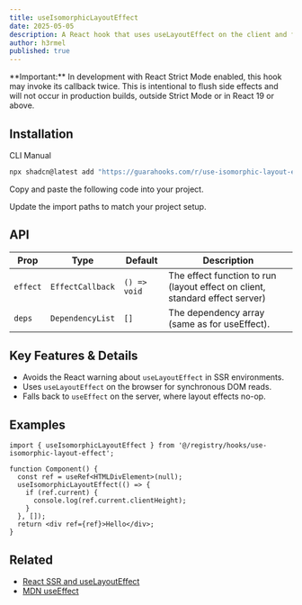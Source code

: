 ```yaml
---
title: useIsomorphicLayoutEffect
date: 2025-05-05
description: A React hook that uses useLayoutEffect on the client and falls back to useEffect on the server to avoid SSR warnings.
author: h3rmel
published: true
---
```


<Callout>
  **Important:** In development with React Strict Mode enabled, this hook may
  invoke its callback twice. This is intentional to flush side effects and will
  not occur in production builds, outside Strict Mode or in React 19 or above.
</Callout>

<HookPreview name="use-isomorphic-layout-effect-demo" />

## Installation

<Tabs defaultValue="cli">

<TabsList>
  <TabsTrigger value="cli">CLI</TabsTrigger>
  <TabsTrigger value="manual">Manual</TabsTrigger>
</TabsList>
<TabsContent value="cli">

```bash
npx shadcn@latest add "https://guarahooks.com/r/use-isomorphic-layout-effect"
```

</TabsContent>
<TabsContent value="manual">

<Steps>

<Step>Copy and paste the following code into your project.</Step>

<HookSource name="use-isomorphic-layout-effect" />

<Step>Update the import paths to match your project setup.</Step>

</Steps>

</TabsContent>

</Tabs>

## API

| Prop     | Type             | Default      | Description                                                                  |
| -------- | ---------------- | ------------ | ---------------------------------------------------------------------------- |
| `effect` | `EffectCallback` | `() => void` | The effect function to run (layout effect on client, standard effect server) |
| `deps`   | `DependencyList` | `[]`         | The dependency array (same as for useEffect).                                |

## Key Features & Details

- Avoids the React warning about `useLayoutEffect` in SSR environments.
- Uses `useLayoutEffect` on the browser for synchronous DOM reads.
- Falls back to `useEffect` on the server, where layout effects no-op.

## Examples

```tsx
import { useIsomorphicLayoutEffect } from '@/registry/hooks/use-isomorphic-layout-effect';

function Component() {
  const ref = useRef<HTMLDivElement>(null);
  useIsomorphicLayoutEffect(() => {
    if (ref.current) {
      console.log(ref.current.clientHeight);
    }
  }, []);
  return <div ref={ref}>Hello</div>;
}
```

## Related

- [React SSR and useLayoutEffect](https://reactjs.org/link/uselayouteffect-ssr)
- [MDN useEffect](https://developer.mozilla.org/en-US/docs/Web/JavaScript/Reference/Global_Objects/Function)

